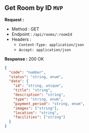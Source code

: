 
## Get Room by ID `MVP`

**Request :**

- Method : <Badge method="GET">GET</Badge>
- Endpoint : `/api/rooms/:roomId`
- Headers :
  - `Content-Type: application/json`
  - `Accept: application/json`

**Response :** <Badge outline variant="success">200 OK</Badge>

```json
{
  "code": "number",
  "status": "string, enum",
  "data": {
    "id": "string, unique",
    "title": "string",
    "description": "string",
    "type": "string, enum",
    "payment_period": "string, enum",
    "images": ["string"],
    "location": "string",
    "facilities": ["string"]
  }
}
```
